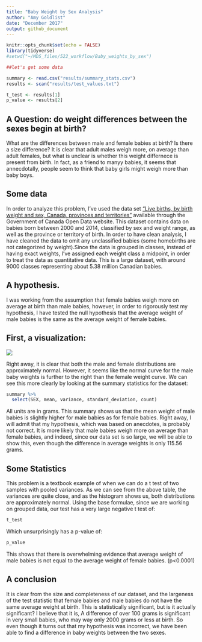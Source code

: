 ```yaml
---
title: "Baby Weight by Sex Analysis"
author: "Amy Goldlist"
date: "December 2017"
output: github_document
---
```


```r
knitr::opts_chunk$set(echo = FALSE)
library(tidyverse)
#setwd("~/MDS_files/522_workflow/Baby_weights_by_sex")

##let's get some data

summary <- read.csv("results/summary_stats.csv")
results <- scan("results/test_values.txt")

t_test <- results[1]
p_value <- results[2]

```



## A Question: do weight differences between the sexes begin at birth?


What are the differences between male and female babies at birth?  Is there a size difference? It is clear that adult males weigh more, on average than adult females, but what is unclear is whether this weight differnece is present from birth.  In fact, as a friend to manyy babies, it seems that annecdotally, people seem to think that baby girls might weigh more than baby boys.

## Some data

In order to analyze this problem, I've used the data set ["Live births, by birth weight and sex, Canada, provinces and territories"](http://open.canada.ca/data/en/dataset/ea67173c-4f76-4259-83e5-557e97ae85fd) available through the Government of Canada Open Data website.  This dataset contains data on babies born between 2000 and 2014, classified by sex and weight range, as well as the province or territory of birth.  In order to have clean analysis, I have cleaned the data to omit any unclassified babies (some homebirths are not categorized by weight).Since the data is grouped in classes, instead of having exact weights, I've assigned each weight class a midpoint, in order to treat the data as quantitative data.  This is a large dataset, with around 9000 classes representing about 5.38 million Canadian babies.

## A hypothesis.

I was working from the assumption that female babies weigh more on average at birth than male babies, however, in order to rigorously test my hypothesis, I have tested the null hypothesis that the average weight of male babies is the same as the average weight of female babies.

## First, a visualization:

![](/results/images/baby_histogram.png)

Right away, it is clear that both the male and female distributions are approximately normal.  However, it seems like the normal curve for the male baby weights is further to the right than the female weight curve.  We can see this more clearly by looking at the summary statistics for the dataset:

```r
summary %>% 
  select(SEX, mean, variance, standard_deviation, count)
```

All units are in grams.  This summary shows us that the mean weight of male babies is slightly higher for male babies as for female babies. Right away, I will admit that my hypothesis, which was based on anecdotes, is probably not correct.  It is more likely that male babies weigh more on average than female babies, and indeed, since our data set is so large, we will be able to show this, even though the difference in average weights is only 115.56 grams.

## Some Statistics

This problem is a textbook example of when we can do a t test of two samples with pooled variances.  As we can see from the above table, the variances are quite close, and as the histogram shows us, both distributions are approximately normal.  Using the base formulae, since we are working on grouped data, our test has a very large negative t test of: 

```r
t_test
```

Which unsurprisingly has a p-value of:
```r
p_value
```
This shows that there is overwhelming evidence that average weight of male babies is not equal to the average weight of female babies. (p<0.0001)

## A conclusion

It is clear from the size and completeness of our dataset, and the largeness of the test statistic that female babies and male babies do not have the same average weight at birth.  This is statistically significant, but is it actually significant?  I believe that it is, A difference of over 100 grams is significant in very small babies, who may way only 2000 grams or less at birth.  So even though it turns out that my hypothesis was incorrect, we have been able to find a difference in baby weights between the two sexes.
